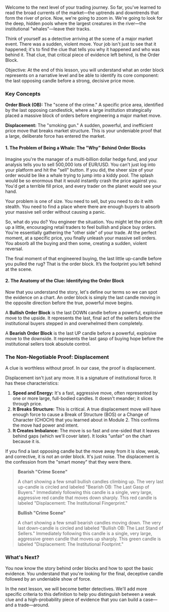 Welcome to the next level of your trading journey. So far, you've learned to read the broad currents of the market—the uptrends and downtrends that form the river of price. Now, we're going to zoom in. We're going to look for the deep, hidden pools where the largest creatures in the river—the institutional "whales"—leave their tracks.

Think of yourself as a detective arriving at the scene of a major market event. There was a sudden, violent move. Your job isn't just to see that it happened; it's to find the clue that tells you why it happened and who was behind it. That clue, that critical piece of evidence left behind, is the Order Block.

Objective: At the end of this lesson, you will understand what an order block represents on a narrative level and be able to identify its core component: the last opposing candle before a strong, decisive price move.

### Key Concepts

**Order Block (OB):** The "scene of the crime." A specific price area, identified by the last opposing candlestick, where a large institution strategically placed a massive block of orders before engineering a major market move.

**Displacement:** The "smoking gun." A sudden, powerful, and inefficient price move that breaks market structure. This is your undeniable proof that a large, deliberate force has entered the market.

#### 1. The Problem of Being a Whale: The "Why" Behind Order Blocks

Imagine you're the manager of a multi-billion dollar hedge fund, and your analysis tells you to sell 500,000 lots of EUR/USD. You can't just log into your platform and hit the "sell" button. If you did, the sheer size of your order would be like a whale trying to jump into a kiddy pool. The splash would be so enormous that it would instantly crash the price against you. You'd get a terrible fill price, and every trader on the planet would see your hand.

Your problem is one of size. You need to sell, but you need to do it with stealth. You need to find a place where there are enough buyers to absorb your massive sell order without causing a panic.

So, what do you do? You engineer the situation. You might let the price drift up a little, encouraging retail traders to feel bullish and place buy orders. You're essentially gathering the "other side" of your trade. At the perfect moment, at a specific price, you finally unleash your massive sell orders. You absorb all the buying and then some, creating a sudden, violent reversal.

The final moment of that engineered buying, the last little up-candle before you pulled the rug? That is the order block. It’s the footprint you left behind at the scene.

#### 2. The Anatomy of the Clue: Identifying the Order Block

Now that you understand the story, let's define our terms so we can spot the evidence on a chart. An order block is simply the last candle moving in the opposite direction before the true, powerful move begins.

A **Bullish Order Block** is the last DOWN candle before a powerful, explosive move to the upside. It represents the last, final act of the sellers before the institutional buyers stepped in and overwhelmed them completely.

A **Bearish Order Block** is the last UP candle before a powerful, explosive move to the downside. It represents the last gasp of buying hope before the institutional sellers took absolute control.

### The Non-Negotiable Proof: Displacement

A clue is worthless without proof. In our case, the proof is displacement.

Displacement isn't just any move. It is a signature of institutional force. It has these characteristics:

1. **Speed and Energy:** It's a fast, aggressive move, often represented by one or more large, full-bodied candles. It doesn't meander; it slices through price.
2. **It Breaks Structure:** This is critical. A true displacement move will have enough force to cause a Break of Structure (BOS) or a Change of Character (CHOCH) that you learned about in Module 2. This confirms the move had power and intent.
3. **It Creates Imbalance:** The move is so fast and one-sided that it leaves behind gaps (which we'll cover later). It looks "unfair" on the chart because it is.

If you find a last opposing candle but the move away from it is slow, weak, and corrective, it is not an order block. It's just noise. The displacement is the confession from the "smart money" that they were there.

> **Bearish "Crime Scene"**
> 
> A chart showing a few small bullish candles climbing up. The very last up-candle is circled and labeled "Bearish OB: The Last Gasp of Buyers." Immediately following this candle is a single, very large, aggressive red candle that moves down sharply. This red candle is labeled "Displacement: The Institutional Fingerprint."
>
> **Bullish "Crime Scene"**
>
> A chart showing a few small bearish candles moving down. The very last down-candle is circled and labeled "Bullish OB: The Last Stand of Sellers." Immediately following this candle is a single, very large, aggressive green candle that moves up sharply. This green candle is labeled "Displacement: The Institutional Footprint."

### What's Next?

You now know the story behind order blocks and how to spot the basic evidence. You understand that you're looking for the final, deceptive candle followed by an undeniable show of force.

In the next lesson, we will become better detectives. We'll add more specific criteria to this definition to help you distinguish between a weak clue and a high-probability piece of evidence that you can build a case—and a trade—around.

